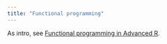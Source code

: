 ```yaml
---
title: "Functional programming"
---
```


As intro, see [Functional programming in Advanced R](https://adv-r.hadley.nz/fp.html).